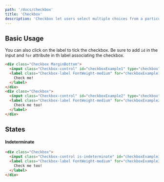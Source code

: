 ```yaml
---
path: '/docs/checkbox'
title: 'Checkbox'
description: 'Checkbox let users select multiple choices from a particular context.'
---
```


## Basic Usage

You can also click on the label to tick the checkbox. Be sure to add `id` in the input and `for`
attribute in th label associating the checkbox.

```html preview=true
<div class="Checkbox MarginBottom">
  <input class="Checkbox-control" id="checkboxExample1" type="checkbox" />
  <label class="Checkbox-label FontWeight-medium" for="checkboxExample1">
    Check me!
  </label>
</div>
<div class="Checkbox">
  <input class="Checkbox-control" id="checkboxExample2" type="checkbox" />
  <label class="Checkbox-label FontWeight-medium" for="checkboxExample2">
    Check me too!
  </label>
</div>
```

## States

#### Indeterminate

```html preview=true
<div class="Checkbox">
  <input class="Checkbox-control is-indeterminate" id="checkboxExample3" type="checkbox" />
  <label class="Checkbox-label FontWeight-medium" for="checkboxExample3">
    Check me too!
  </label>
</div>
```

